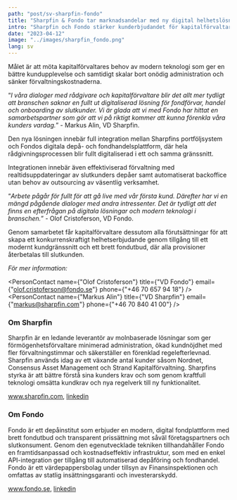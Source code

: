 ```yaml
---
path: "post/sv-sharpfin-fondo"
title: "Sharpfin & Fondo tar marknadsandelar med ny digital helhetslösning för kapitalförvaltare"
intro: "Sharpfin och Fondo stärker kunderbjudandet för kapitalförvaltare genom lansering av en digital och heltäckande lösning för att stötta hela rådgivningsprocessen från onboarding till backoffice"
date: "2023-04-12"
image: "../images/sharpfin_fondo.png"
lang: sv
---
```


Målet är att möta kapitalförvaltares behov av modern teknologi som ger en bättre kundupplevelse och samtidigt skalar bort onödig administration och sänker förvaltningskostnaderna.

“<em>I våra dialoger med rådgivare och kapitalförvaltare blir det allt mer tydligt att branschen saknar en fullt ut digitaliserad lösning för fondförvar, handel och onboarding av slutkunder. Vi är glada att vi med Fondo har hittat en samarbetspartner som gör att vi på riktigt kommer att kunna förenkla våra kunders vardag.</em>”  - Markus Alin, VD Sharpfin.

Den nya lösningen innebär full integration mellan Sharpfins portföljsystem och Fondos digitala depå- och fondhandelsplattform, där hela rådgivningsprocessen blir fullt digitaliserad i ett och samma gränssnitt.

Integrationen innebär även effektiviserad förvaltning med realtidsuppdateringar av slutkunders depåer samt automatiserat backoffice utan behov av outsourcing av väsentlig verksamhet.

“<em>Arbete pågår för fullt för att gå live med vår första kund. Därefter har vi en mängd pågående dialoger med andra intressenter. Det är tydligt att det finns en efterfrågan på digitala lösningar och modern teknologi i branschen.</em>”  - Olof Cristoferson, VD Fondo.

Genom samarbetet får kapitalförvaltare dessutom alla förutsättningar för att skapa ett konkurrenskraftigt helhetserbjudande genom tillgång till ett modernt kundgränssnitt och ett brett fondutbud, där alla provisioner återbetalas till slutkunden.

_För mer information:_

<PersonContact name={"Olof Cristoferson"} title={"VD Fondo"} email={"olof.cristoferson@fondo.se"} phone={"+46 70 657 94 18"} />
<PersonContact name={"Markus Alin"} title={"VD Sharpfin"} email={"markus@sharpfin.com"} phone={"+46 70 840 41 00"} />

### Om Sharpfin 
Sharpfin är en ledande leverantör av molnbaserade lösningar som ger förmögenhetsförvaltare minimerad administration, ökad kundnöjdhet med fler förvaltningstimmar och säkerställer en förenklad regelefterlevnad. Sharpfin används idag av ett växande antal kunder såsom Nordnet, Consensus Asset Management och Strand Kapitalförvaltning. Sharpfins styrka är att bättre förstå sina kunders krav och som genom kraftfull teknologi omsätta kundkrav och nya regelverk till ny funktionalitet.

www.sharpfin.com, [linkedin](https://www.linkedin.com/company/sharpfin-ab/)

### Om Fondo 
Fondo är ett depåinstitut som erbjuder en modern, digital fondplattform med brett fondutbud och transparent prissättning mot såväl företagspartners och slutkonsument. Genom den egenutvecklade tekniken tillhandahåller Fondo en framtidsanpassad och kostnadseffektiv infrastruktur, som med en enkel API-integration ger tillgång till automatiserad depåföring och fondhandel. Fondo är ett värdepappersbolag under tillsyn av Finansinspektionen och omfattas av statlig insättningsgaranti och investerarskydd.

www.fondo.se, [linkedin](https://www.linkedin.com/company/fondo-solutions/)
